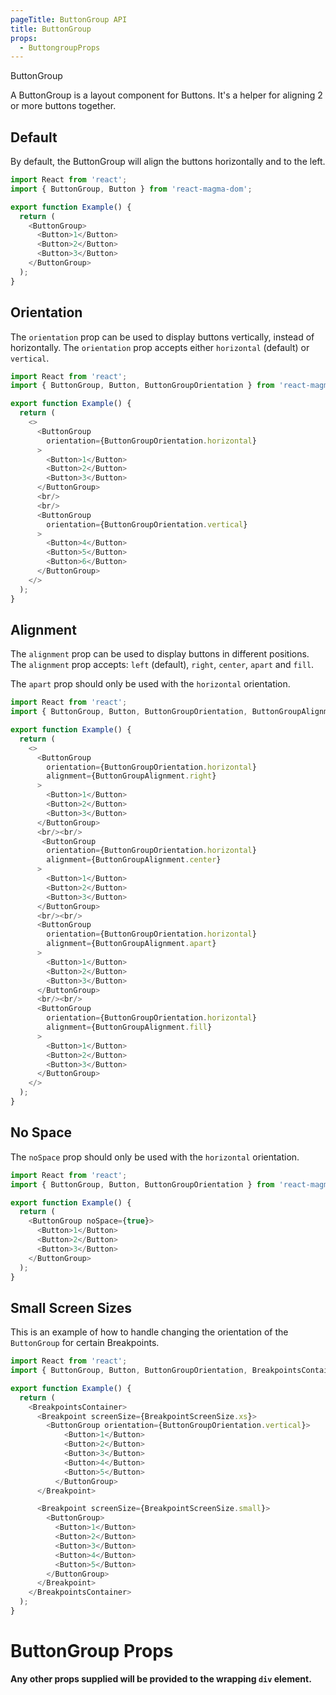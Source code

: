 ```yaml
---
pageTitle: ButtonGroup API
title: ButtonGroup
props:
  - ButtongroupProps
---
```


<DocsHeading type="api">ButtonGroup</DocsHeading>

A ButtonGroup is a layout component for Buttons. It's a helper for aligning 2 or more buttons together.

## Default

By default, the ButtonGroup will align the buttons horizontally and to the left.

```typescript
import React from 'react';
import { ButtonGroup, Button } from 'react-magma-dom';

export function Example() {
  return (
    <ButtonGroup>
      <Button>1</Button>
      <Button>2</Button>
      <Button>3</Button>
    </ButtonGroup>
  );
}
```

## Orientation

The `orientation` prop can be used to display buttons vertically, instead of horizontally. The `orientation` prop accepts either `horizontal` (default) or `vertical`.

```typescript
import React from 'react';
import { ButtonGroup, Button, ButtonGroupOrientation } from 'react-magma-dom';

export function Example() {
  return (
    <>
      <ButtonGroup
        orientation={ButtonGroupOrientation.horizontal}
      >
        <Button>1</Button>
        <Button>2</Button>
        <Button>3</Button>
      </ButtonGroup>
      <br/>
      <br/>
      <ButtonGroup
        orientation={ButtonGroupOrientation.vertical}
      >
        <Button>4</Button>
        <Button>5</Button>
        <Button>6</Button>
      </ButtonGroup>
    </>
  );
}
```

## Alignment

The `alignment` prop can be used to display buttons in different positions. The `alignment` prop accepts: `left` (default), `right`, `center`, `apart` and `fill`. 

The `apart` prop should only be used with the `horizontal` orientation.

```typescript
import React from 'react';
import { ButtonGroup, Button, ButtonGroupOrientation, ButtonGroupAlignment } from 'react-magma-dom';

export function Example() {
  return (
    <>
      <ButtonGroup
        orientation={ButtonGroupOrientation.horizontal}
        alignment={ButtonGroupAlignment.right}
      >
        <Button>1</Button>
        <Button>2</Button>
        <Button>3</Button>
      </ButtonGroup>
      <br/><br/>
       <ButtonGroup
        orientation={ButtonGroupOrientation.horizontal}
        alignment={ButtonGroupAlignment.center}
      >
        <Button>1</Button>
        <Button>2</Button>
        <Button>3</Button>
      </ButtonGroup>
      <br/><br/>
      <ButtonGroup
        orientation={ButtonGroupOrientation.horizontal}
        alignment={ButtonGroupAlignment.apart}
      >
        <Button>1</Button>
        <Button>2</Button>
        <Button>3</Button>
      </ButtonGroup>
      <br/><br/>
      <ButtonGroup
        orientation={ButtonGroupOrientation.horizontal}
        alignment={ButtonGroupAlignment.fill}
      >
        <Button>1</Button>
        <Button>2</Button>
        <Button>3</Button>
      </ButtonGroup>
    </>
  );
}
```


## No Space

The `noSpace` prop should only be used with the `horizontal` orientation.

```typescript
import React from 'react';
import { ButtonGroup, Button, ButtonGroupOrientation } from 'react-magma-dom';

export function Example() {
  return (
    <ButtonGroup noSpace={true}>
      <Button>1</Button>
      <Button>2</Button>
      <Button>3</Button>
    </ButtonGroup>
  );
}
```

## Small Screen Sizes

This is an example of how to handle changing the orientation of the `ButtonGroup` for certain Breakpoints.

```typescript
import React from 'react';
import { ButtonGroup, Button, ButtonGroupOrientation, BreakpointsContainer, Breakpoint, BreakpointScreenSize } from 'react-magma-dom';

export function Example() {
  return (
    <BreakpointsContainer>
      <Breakpoint screenSize={BreakpointScreenSize.xs}>
        <ButtonGroup orientation={ButtonGroupOrientation.vertical}>
            <Button>1</Button>
            <Button>2</Button>
            <Button>3</Button>
            <Button>4</Button>
            <Button>5</Button>
          </ButtonGroup>
      </Breakpoint>

      <Breakpoint screenSize={BreakpointScreenSize.small}>
        <ButtonGroup>
          <Button>1</Button>
          <Button>2</Button>
          <Button>3</Button>
          <Button>4</Button>
          <Button>5</Button>
        </ButtonGroup>
      </Breakpoint>
    </BreakpointsContainer>
  );
}
```

# ButtonGroup Props

**Any other props supplied will be provided to the wrapping `div` element.**

<ButtongroupProps />
